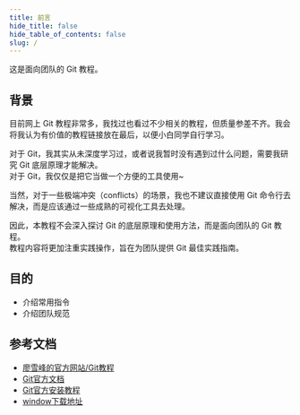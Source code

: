 ```yaml
---
title: 前言
hide_title: false
hide_table_of_contents: false
slug: /
---
```


这是面向团队的 Git 教程。

## 背景

目前网上 Git 教程非常多，我找过也看过不少相关的教程，但质量参差不齐。我会将我认为有价值的教程链接放在最后，以便小白同学自行学习。

对于 Git，我其实从未深度学习过，或者说我暂时没有遇到过什么问题，需要我研究 Git 底层原理才能解决。 <br/>
对于 Git，我仅仅是把它当做一个方便的工具使用~

当然，对于一些极端冲突（conflicts）的场景，我也不建议直接使用 Git 命令行去解决，而是应该通过一些成熟的可视化工具去处理。

因此，本教程不会深入探讨 Git 的底层原理和使用方法，而是面向团队的 Git 教程。 <br/>
教程内容将更加注重实践操作，旨在为团队提供 Git 最佳实践指南。


## 目的

- 介绍常用指令
- 介绍团队规范


## 参考文档

- [廖雪峰的官方网站/Git教程](https://www.liaoxuefeng.com/wiki/896043488029600)
- [Git官方文档](https://git-scm.com/book/zh/v2)
- [Git官方安装教程](https://git-scm.com/book/zh/v2/%E8%B5%B7%E6%AD%A5-%E5%AE%89%E8%A3%85-Git)
- [window下载地址](https://git-scm.com/download/win)
